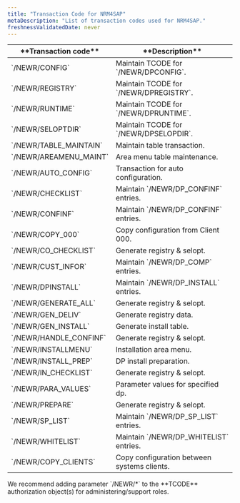 ```yaml
---
title: "Transaction Code for NRM4SAP"
metaDescription: "List of transaction codes used for NRM4SAP."
freshnessValidatedDate: never
---
```


<table>
    <thead>
        <tr>
            <th style={{ width: "200px" }}>
            **Transaction code**
            </th>
            <th>
            **Description**
            </th>
        </tr>
    </thead>
    <tbody>
        <tr>
            <td>
            `/NEWR/CONFIG`
            </td>
            <td>
            Maintain TCODE for `/NEWR/DPCONFIG`.
            </td>
        </tr>
        <tr>
            <td>
            `/NEWR/REGISTRY`
            </td>
            <td>
            Maintain TCODE for `/NEWR/DPREGISTRY`.
            </td>
        </tr>
        <tr>
            <td>
            `/NEWR/RUNTIME`
            </td>
            <td>
            Maintain TCODE for `/NEWR/DPRUNTIME`.
            </td>
        </tr>
        <tr>
            <td>
            `/NEWR/SELOPTDIR`
            </td>
            <td>
            Maintain TCODE for `/NEWR/DPSELOPDIR`.
            </td>
        </tr>
        <tr>
            <td>
            `/NEWR/TABLE_MAINTAIN`
            </td>
            <td>
            Maintain table transaction.
            </td>
        </tr>
        <tr>
            <td>
            `/NEWR/AREAMENU_MAINT`
            </td>
            <td>
            Area menu table maintenance.
            </td>
        </tr>
        <tr>
            <td>
            `/NEWR/AUTO_CONFIG`
            </td>
            <td>
            Transaction for auto configuration.
            </td>
        </tr>
        <tr>
            <td>
            `/NEWR/CHECKLIST`
            </td>
            <td>
            Maintain `/NEWR/DP_CONFINF` entries.
            </td>
        </tr>
        <tr>
            <td>
            `/NEWR/CONFINF`
            </td>
            <td>
            Maintain `/NEWR/DP_CONFINF` entries.
            </td>
        </tr>
        <tr>
            <td>
            `/NEWR/COPY_000`
            </td>
            <td>
            Copy configuration from Client 000.
            </td>
        </tr>
        <tr>
            <td>
            `/NEWR/CO_CHECKLIST`
            </td>
            <td>
            Generate registry & selopt.
            </td>
        </tr>
        <tr>
            <td>
            `/NEWR/CUST_INFOR`
            </td>
            <td>
            Maintain `/NEWR/DP_COMP` entries.
            </td>
        </tr>
        <tr>
            <td>
            `/NEWR/DPINSTALL`
            </td>
            <td>
            Maintain `/NEWR/DP_INSTALL` entries.
            </td>
        </tr>
        <tr>
            <td>
            `/NEWR/GENERATE_ALL`
            </td>
            <td>
            Generate registry & selopt.
            </td>
        </tr>
        <tr>
            <td>
            `/NEWR/GEN_DELIV`
            </td>
            <td>
            Generate registry data.
            </td>
        </tr>
        <tr>
            <td>
            `/NEWR/GEN_INSTALL`
            </td>
            <td>
            Generate install table.
            </td>
        </tr>
        <tr>
            <td>
            `/NEWR/HANDLE_CONFINF`
            </td>
            <td>
            Generate registry & selopt.
            </td>
        </tr>
        <tr>
            <td>
            `/NEWR/INSTALLMENU`
            </td>
            <td>
            Installation area menu.
            </td>
        </tr>
        <tr>
            <td>
            `/NEWR/INSTALL_PREP`
            </td>
            <td>
            DP install preparation.
            </td>
        </tr>
        <tr>
            <td>
            `/NEWR/IN_CHECKLIST`
            </td>
            <td>
            Generate registry & selopt.
            </td>
        </tr>
        <tr>
            <td>
            `/NEWR/PARA_VALUES`
            </td>
            <td>
            Parameter values for specified dp.
            </td>
        </tr>
        <tr>
            <td>
            `/NEWR/PREPARE`
            </td>
            <td>
            Generate registry & selopt.
            </td>
        </tr>
        <tr>
            <td>
            `/NEWR/SP_LIST`
            </td>
            <td>
            Maintain `/NEWR/DP_SP_LIST` entries.
            </td>
        </tr>
        <tr>
            <td>
            `/NEWR/WHITELIST`
            </td>
            <td>
            Maintain `/NEWR/DP_WHITELIST` entries.
            </td>
        </tr>
        <tr>
            <td>
            `/NEWR/COPY_CLIENTS`
            </td>
            <td>
            Copy configuration between systems clients.
            </td>
        </tr>
    </tbody>
</table>

  <Callout variant="important">
      We recommend adding parameter `/NEWR/*` to the **TCODE** authorization object(s) for administering/support roles.
  </Callout>